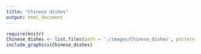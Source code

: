 ```yaml
---
title: "Chinese dishes"
output: html_document
---
```


```r
require(knitr)
Chinese_dishes <- list.files(path = './images/Chinese_dishes', pattern = ".jpg", full.names = TRUE)
include_graphics(Chinese_dishes)

```
